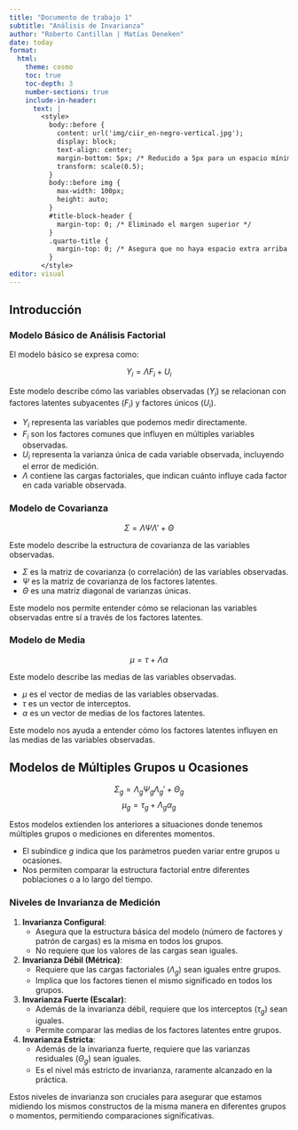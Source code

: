 ```yaml
---
title: "Documento de trabajo 1" 
subtitle: "Análisis de Invarianza"
author: "Roberto Cantillan | Matías Deneken"
date: today
format:
  html:
    theme: cosmo
    toc: true
    toc-depth: 3
    number-sections: true
    include-in-header:
      text: |
        <style>
          body::before {
            content: url('img/ciir_en-negro-vertical.jpg');
            display: block;
            text-align: center;
            margin-bottom: 5px; /* Reducido a 5px para un espacio mínimo */
            transform: scale(0.5);
          }
          body::before img {
            max-width: 100px;
            height: auto;
          }
          #title-block-header {
            margin-top: 0; /* Eliminado el margen superior */
          }
          .quarto-title {
            margin-top: 0; /* Asegura que no haya espacio extra arriba del título */
          }
        </style>
editor: visual
---
```


## Introducción

### Modelo Básico de Análisis Factorial

El modelo básico se expresa como:

$$Y_i = \Lambda F_i + U_i$$

Este modelo describe cómo las variables observadas ($Y_i$) se relacionan con factores latentes subyacentes ($F_i$) y factores únicos ($U_i$).

- $Y_i$ representa las variables que podemos medir directamente.
- $F_i$ son los factores comunes que influyen en múltiples variables observadas.
- $U_i$ representa la varianza única de cada variable observada, incluyendo el error de medición.
- $\Lambda$ contiene las cargas factoriales, que indican cuánto influye cada factor en cada variable observada.

### Modelo de Covarianza

$$\Sigma = \Lambda \Psi \Lambda' + \Theta$$

Este modelo describe la estructura de covarianza de las variables observadas.

- $\Sigma$ es la matriz de covarianza (o correlación) de las variables observadas.
- $\Psi$ es la matriz de covarianza de los factores latentes.
- $\Theta$ es una matriz diagonal de varianzas únicas.

Este modelo nos permite entender cómo se relacionan las variables observadas entre sí a través de los factores latentes.

### Modelo de Media

$$\mu = \tau + \Lambda \alpha$$

Este modelo describe las medias de las variables observadas.

- $\mu$ es el vector de medias de las variables observadas.
- $\tau$ es un vector de interceptos.
- $\alpha$ es un vector de medias de los factores latentes.

Este modelo nos ayuda a entender cómo los factores latentes influyen en las medias de las variables observadas.

## Modelos de Múltiples Grupos u Ocasiones

$$\Sigma_g = \Lambda_g \Psi_g \Lambda_g' + \Theta_g$$
$$\mu_g = \tau_g + \Lambda_g \alpha_g$$

Estos modelos extienden los anteriores a situaciones donde tenemos múltiples grupos o mediciones en diferentes momentos.

- El subíndice $g$ indica que los parámetros pueden variar entre grupos u ocasiones.
- Nos permiten comparar la estructura factorial entre diferentes poblaciones o a lo largo del tiempo.

### Niveles de Invarianza de Medición

1. **Invarianza Configural**: 
   - Asegura que la estructura básica del modelo (número de factores y patrón de cargas) es la misma en todos los grupos.
   - No requiere que los valores de las cargas sean iguales.

2. **Invarianza Débil (Métrica)**:
   - Requiere que las cargas factoriales ($\Lambda_g$) sean iguales entre grupos.
   - Implica que los factores tienen el mismo significado en todos los grupos.

3. **Invarianza Fuerte (Escalar)**:
   - Además de la invarianza débil, requiere que los interceptos ($\tau_g$) sean iguales.
   - Permite comparar las medias de los factores latentes entre grupos.

4. **Invarianza Estricta**:
   - Además de la invarianza fuerte, requiere que las varianzas residuales ($\Theta_g$) sean iguales.
   - Es el nivel más estricto de invarianza, raramente alcanzado en la práctica.

Estos niveles de invarianza son cruciales para asegurar que estamos midiendo los mismos constructos de la misma manera en diferentes grupos o momentos, permitiendo comparaciones significativas.

